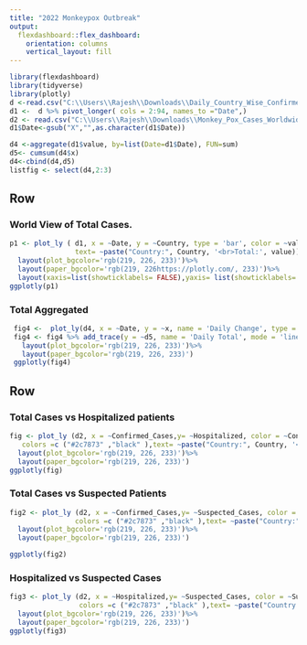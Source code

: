 ---
title: "2022 Monkeypox Outbreak"
output: 
  flexdashboard::flex_dashboard:
    orientation: columns
    vertical_layout: fill
---

```{r setup, include=FALSE}
library(flexdashboard)
library(tidyverse)
library(plotly)
d <-read.csv("C:\\Users\\Rajesh\\Downloads\\Daily_Country_Wise_Confirmed_Cases.csv")
d1 <-  d %>% pivot_longer( cols = 2:94, names_to ="Date",) 
d2 <- read.csv("C:\\Users\\Rajesh\\Downloads\\Monkey_Pox_Cases_Worldwide.csv")
d1$Date<-gsub("X","",as.character(d1$Date))

d4 <-aggregate(d1$value, by=list(Date=d1$Date), FUN=sum)
d5<- cumsum(d4$x)
d4<-cbind(d4,d5)
listfig <- select(d4,2:3)


```

Row {data-height=650}
-----------------------------------------------------------------------

### World View of Total Cases.

```{r}
p1 <- plot_ly ( d1, x = ~Date, y = ~Country, type = 'bar', color = ~value, colors = c("#2c7873","#004445", "#021c1e", "black" ),
                text= ~paste("Country:", Country, '<br>Total:', value)) %>%
  layout(plot_bgcolor='rgb(219, 226, 233)')%>%
  layout(paper_bgcolor='rgb(219, 226https://plotly.com/, 233)')%>%
  layout(xaxis=list(showticklabels= FALSE),yaxis= list(showticklabels= FALSE))
ggplotly(p1)

```

### Total Aggregated

```{r}
 fig4 <-  plot_ly(d4, x = ~Date, y = ~x, name = 'Daily Change', type = 'scatter', mode = 'lines+markers', color =listfig, colors = c("#2c7873","#004445"))
 fig4 <- fig4 %>% add_trace(y = ~d5, name = 'Daily Total', mode = 'lines+markers',line=list(color='rgb(44,120,115)',dash='dashed'))  %>%
   layout(plot_bgcolor='rgb(219, 226, 233)')%>%
   layout(paper_bgcolor='rgb(219, 226, 233)')
 ggplotly(fig4)
```
 
Row {.tabset}
-----------------------------------------------------------------------


### Total Cases vs Hospitalized patients

```{r}
fig <- plot_ly (d2, x = ~Confirmed_Cases,y= ~Hospitalized, color = ~Confirmed_Cases,
   colors =c ("#2c7873" ,"black" ),text= ~paste("Country:", Country, '<br>TotalHospitalized:', Hospitalized, '<br>TotalConfirmed', Confirmed_Cases)) %>%
  layout(plot_bgcolor='rgb(219, 226, 233)')%>%
  layout(paper_bgcolor='rgb(219, 226, 233)')
ggplotly(fig)

```
### Total Cases vs Suspected Patients

```{r}
fig2 <- plot_ly (d2, x = ~Confirmed_Cases,y= ~Suspected_Cases, color = ~Confirmed_Cases,
                colors =c ("#2c7873" ,"black" ),text= ~paste("Country:", Country, '<br>TotalSuspected:', Suspected_Cases, '<br>TotalConfirmed', Confirmed_Cases)) %>%
  layout(plot_bgcolor='rgb(219, 226, 233)')%>%
  layout(paper_bgcolor='rgb(219, 226, 233)')

ggplotly(fig2)
```
### Hospitalized vs Suspected Cases
```{r}
fig3 <- plot_ly (d2, x = ~Hospitalized,y= ~Suspected_Cases, color = ~Suspected_Cases,
                 colors =c ("#2c7873" ,"black" ),text= ~paste("Country:", Country, '<br>TotalSuspected:', Suspected_Cases, '<br>TotaHospitalized', Hospitalized)) %>%
  layout(plot_bgcolor='rgb(219, 226, 233)')%>%
  layout(paper_bgcolor='rgb(219, 226, 233)')
ggplotly(fig3)
```

